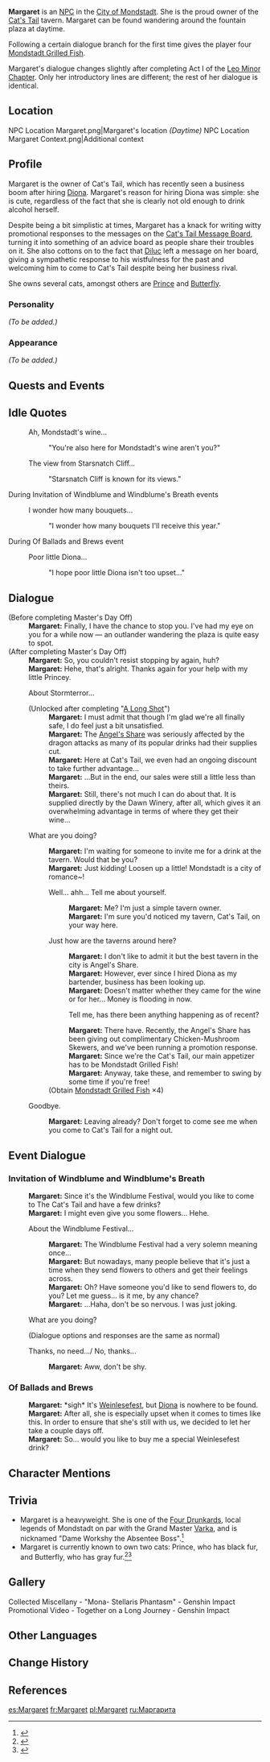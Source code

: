 {{Meta
<!-- REMOVE THIS TEMPLATE AFTER ADDING MISSING INFO -->
|missing_NPC_profile  = yes
}}
{{Character Infobox
|type             = NPC
|image            = NPC Margaret.png
|region           = Mondstadt
|title            = Boss, Cat's Tail
|title2           = "Dame Workshy the Absentee Boss"
|affiliation      = The Cat's Tail
|dialoguereward   = {{Card|Mondstadt Grilled Fish|4}}
|voiceJP          = [http://amuleto.jp/talents/mizuhanaamano.html Amano Mizuhana ({{ja|水花 天乃}})]<ref>Amuleto: [http://amuleto.jp/talents/mizuhanaamano.html JP VA's Profile]</ref>
}}
'''Margaret''' is an [[NPC]] in the [[City of Mondstadt]]. She is the proud owner of the [[Cat's Tail]] tavern. Margaret can be found wandering around the fountain plaza at daytime.

Following a certain dialogue branch for the first time gives the player four [[Mondstadt Grilled Fish]].

Margaret's dialogue changes slightly after completing Act I of the [[Leo Minor Chapter]]. Only her introductory lines are different; the rest of her dialogue is identical.

==Location==
<gallery>
NPC Location Margaret.png|Margaret's location ''(Daytime)''
NPC Location Margaret Context.png|Additional context
</gallery>

==Profile==
Margaret is the owner of Cat's Tail, which has recently seen a business boom after hiring [[Diona]]. Margaret's reason for hiring Diona was simple: she is cute, regardless of the fact that she is clearly not old enough to drink alcohol herself.

Despite being a bit simplistic at times, Margaret has a knack for writing witty promotional responses to the messages on the [[Cat's Tail Message Board]], turning it into something of an advice board as people share their troubles on it. She also cottons on to the fact that [[Diluc]] left a message on her board, giving a sympathetic response to his wistfulness for the past and welcoming him to come to Cat's Tail despite being her business rival.

She owns several cats, amongst others are [[Prince]] and [[Butterfly (Cat)|Butterfly]].

===Personality===
''(To be added.)''

===Appearance===
''(To be added.)''

==Quests and Events==
{{Quests and Events}}

==Idle Quotes==
{{Dialogue start}}
: {{DIcon|Idle}} Ah, Mondstadt's wine...
:: {{A|VO Margaret 01.ogg}} "You're also here for Mondstadt's wine aren't you?"
: {{DIcon|Idle}} The view from Starsnatch Cliff...
:: {{A|VO Margaret 02.ogg}} "Starsnatch Cliff is known for its views."
{{Dialogue end}}

;During Invitation of Windblume and Windblume's Breath events
{{Dialogue start}}
: {{DIcon|Idle}} I wonder how many bouquets...
:: {{A|VO Margaret Invitation of Windblume 01.ogg}} "I wonder how many bouquets I'll receive this year."
{{Dialogue end}}

; During Of Ballads and Brews event
{{Dialogue start}}
: {{DIcon|Idle}} Poor little Diona...
:: {{A|VO Margaret Of Ballads and Brews 01.ogg}} "I hope poor little Diona isn't too upset..."
{{Dialogue end}}

==Dialogue==
{{Dialogue start}}
;(Before completing Master's Day Off)
:'''Margaret:''' Finally, I have the chance to stop you. I've had my eye on you for a while now &mdash; an outlander wandering the plaza is quite easy to spot.
;(After completing Master's Day Off)
:'''Margaret:''' So, you couldn't resist stopping by again, huh?
:'''Margaret:''' Hehe, that's alright. Thanks again for your help with my little Princey.
:{{DIcon}} About Stormterror...
:;(Unlocked after completing "[[A Long Shot]]")
::'''Margaret:''' I must admit that though I'm glad we're all finally safe, I do feel just a bit unsatisfied.
::'''Margaret:''' The [[Angel's Share]] was seriously affected by the dragon attacks as many of its popular drinks had their supplies cut.
::'''Margaret:''' Here at Cat's Tail, we even had an ongoing discount to take further advantage...
::'''Margaret:''' ...But in the end, our sales were still a little less than theirs.
::'''Margaret:''' Still, there's not much I can do about that. It is supplied directly by the Dawn Winery, after all, which gives it an overwhelming advantage in terms of where they get their wine...
:{{DIcon}} What are you doing?
::'''Margaret:''' I'm waiting for someone to invite me for a drink at the tavern. Would that be you?
::'''Margaret:''' Just kidding! Loosen up a little! Mondstadt is a city of romance~!
::{{DIcon}} Well... ahh... Tell me about yourself.
:::'''Margaret:''' Me? I'm just a simple tavern owner.
:::'''Margaret:''' I'm sure you'd noticed my tavern, Cat's Tail, on your way here.
::{{DIcon}} Just how are the taverns around here?
:::'''Margaret:''' I don't like to admit it but the best tavern in the city is Angel's Share.
:::'''Margaret:''' However, ever since I hired Diona as my bartender, business has been looking up.
:::'''Margaret:''' Doesn't matter whether they came for the wine or for her... Money is flooding in now.
:::{{DIcon|Reward}} Tell me, has there been anything happening as of recent?
:::'''Margaret:''' There have. Recently, the Angel's Share has been giving out complimentary Chicken-Mushroom Skewers, and we've been running a promotion response.
:::'''Margaret:''' Since we're the Cat's Tail, our main appetizer has to be Mondstadt Grilled Fish!
:::'''Margaret:''' Anyway, take these, and remember to swing by some time if you're free!
::;(Obtain [[Mondstadt Grilled Fish]] ×4)
:{{DIcon}} Goodbye.
::'''Margaret:''' Leaving already? Don't forget to come see me when you come to Cat's Tail for a night out.

==Event Dialogue==
===Invitation of Windblume and Windblume's Breath===
:'''Margaret:''' Since it's the Windblume Festival, would you like to come to The Cat's Tail and have a few drinks?
:'''Margaret:''' I might even give you some flowers... Hehe.
:{{DIcon}} About the Windblume Festival...
::'''Margaret:''' The Windblume Festival had a very solemn meaning once...
::'''Margaret:''' But nowadays, many people believe that it's just a time when they send flowers to others and get their feelings across.
::'''Margaret:''' Oh? Have someone you'd like to send flowers to, do you? Let me guess... is it me, by any chance?
::'''Margaret:''' ...Haha, don't be so nervous. I was just joking.
:{{DIcon}} What are you doing?
:;(Dialogue options and responses are the same as normal)
:{{DIcon}} Thanks, no need.../ No, thanks...
::'''Margaret:''' Aww, don't be shy.
{{Dialogue end}}

===Of Ballads and Brews===
{{Dialogue start}}
:'''Margaret:''' *sigh* It's [[Weinlesefest]], but [[Diona]] is nowhere to be found.
:'''Margaret:''' After all, she is especially upset when it comes to times like this. In order to ensure that she's still with us, we decided to let her take a couple days off.
:'''Margaret:''' So... would you like to buy me a special Weinlesefest drink?
{{Dialogue end}}

==Character Mentions==
{{Character Mentions}}

==Trivia==
* Margaret is a heavyweight. She is one of the [[Four Drunkards]], local legends of Mondstadt on par with the Grand Master [[Varka]], and is nicknamed "Dame Workshy the Absentee Boss".<ref>{{Ref/NPC|Nimrod}}</ref>
* Margaret is currently known to own two cats: Prince, who has black fur, and Butterfly, who has gray fur.<ref>{{Ref/Quest|Margaret's Longing}}</ref><ref>{{Ref/Quest|Those Hard-to-Reach Places}}</ref>

==Gallery==
<gallery>
Collected Miscellany - "Mona- Stellaris Phantasm" - Genshin Impact
Promotional Video - Together on a Long Journey - Genshin Impact
</gallery>

==Other Languages==
{{Other Languages
|default_hidden = 1
|en      = Margaret
|zhs     = 玛格丽特
|zhs_rm  = Mǎgélìtè
|zht     = 瑪格麗特
|zht_rm  = Mǎgélìtè
|ja      = マーガレット
|ja_rm   = Maagaretto
|ko      = 마가렛
|ko_rm   = Magaret
|es      = Margaret
|fr      = Margaret
|ru      = Маргарита
|th      = Margaret
|vi      = Margaret
|de      = Margaret
|id      = Margaret
|pt      = Margaret
|tr      = Margaret
|it      = Margaret
}}

==Change History==
{{Change History|1.0}}

==References==
{{Reflist}}

[[es:Margaret]]
[[fr:Margaret]]
[[pl:Margaret]]
[[ru:Маргарита]]